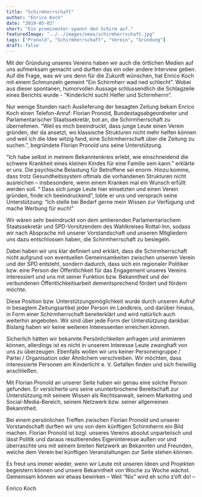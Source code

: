 ```yaml
---
title: "Schirmherrschaft"
author: "Enrico Koch"
date: "2019-05-03"
short: "Ein prominenter spannt den Schirm auf."
featuredImage: "../../images/news/schirmherrschaft.jpg"
tags: ["Pronold", "Schirmherrschaft", "Verein", "Gründung"]
draft: false
---
```

Mit der Gründung unseres Vereins haben wir auch die örtlichen Medien auf uns aufmerksam gemacht und durften das ein oder andere Interview geben. Auf die Frage, was wir uns denn für die Zukunft wünschen, hat Enrico Koch mit einem Schmunzeln gemeint “Ein Schirmherr wad ned schlecht”. Wobei aus dieser spontanen, humorvollen Aussage schlussendlich die Schlagzeile eines Berichts wurde - “Kinderlicht sucht Helfer und Schirmherrn”.

Nur wenige Stunden nach Auslieferung der besagten Zeitung bekam Enrico Koch einen Telefon-Anruf: Florian Pronold, Bundestagsabgeordneter und Parlamentarischer Staatssekretär, bot an, die Schirmherrschaft zu übernehmen. “Weil es mich beeindruckt, dass junge Leute einen Verein gründen, der da ansetzt, wo klassische Strukturen nicht mehr helfen können und weil ich die Idee witzig fand, eine Schirmherrschaft über die Zeitung zu suchen.”, begründete Florian Pronold uns seine Unterstützung.

“Ich habe selbst in meinem Bekanntenkreis erlebt, wie einschneidend die schwere Krankheit eines kleinen Kindes für eine Familie sein kann.” erklärte er uns. Die psychische Belastung für Betroffene sei enorm. Hinzu komme, dass trotz Gesundheitssystem oftmals die vorhandenen Strukturen nicht ausreichen – insbesondere, wenn einem Kranken mal ein Wunsch erfüllt werden soll. “ Dass sich junge Leute hier einsetzten und einen Verein gründen, finde ich beeindruckend”, lobte er uns und versprach seine Unterstützung: “Ich stelle bei Bedarf gerne mein Wissen zur Verfügung und mache Werbung für euch!”

Wir wären sehr beeindruckt von dem amtierenden Parlamentarischem Staatssekretär und SPD-Vorsitzendem des Wahlkreises Rottal-Inn, sodass wir nach Absprache mit unserer Vorstandschaft und unseren Mitgliedern uns dazu entschlossen haben, die Schirmherrschaft zu besiegeln.

Dabei haben wir uns klar definiert und erklärt, dass die Schirmherrschaft nicht aufgrund von eventuellen Gemeinsamkeiten zwischen unserem Verein und der SPD entsteht, sondern dadurch, dass sich ein regionaler Politiker bzw. eine Person der Öffentlichkeit für das Engagement unseres Vereins interessiert und uns mit seiner Funktion bzw. Bekanntheit und der verbundenen Öffentlichkeitsarbeit dementsprechend fördert und fördern möchte.

Diese Position bzw. Unterstützungsmöglichkeit wurde durch unseren Aufruf in besagtem Zeitungsartikel jeder Person im Landkreis, und darüber hinaus, in Form einer Schirmherrschaft bereiterklärt und wird natürlich auch weiterhin angeboten. Wir sind über jede Form der Unterstützung dankbar. Bislang haben wir keine weiteren Interessenten erreichen können.

Sicherlich hätten wir bekannte Persönlichkeiten anfragen und animieren können, allerdings ist es nicht in unserem Interesse Leute zwanghaft von uns zu überzeugen. Ebenfalls wollen wir uns keiner Personengruppe / Partei / Organisation oder Ähnlichem verschreiben. Wir möchten, dass interessierte Personen am Kinderlicht e. V. Gefallen finden und sich freiwillig anschließen.

Mit Florian Pronold an unserer Seite haben wir genau eine solche Person gefunden. Er versicherte uns seine ununterbrochene Bereitschaft zur Unterstützung mit seinem Wissen als Rechtsanwalt, seinem Marketing und Social-Media-Bereich, seinem Netzwerk bzw. seiner allgemeinen Bekanntheit.

Bei einem persönlichen Treffen zwischen Florian Pronold und unserer Vorstandschaft durften wir uns von dem künftigen Schirmherrn ein Bild machen. Florian Pronold ist bzgl. unseres Vereins absolut unparteiisch und lässt Politik und daraus resultierendes Eigeninteresse außen vor und überraschte uns mit seinem breiten Netzwerk an Bekannten und Freunden, welche dem Verein bei künftigen Veranstaltungen zur Seite stehen können.

Es freut uns immer wieder, wenn wir Leute mit unseren Ideen und Projekten begeistern können und unsere Bekanntheit von Woche zu Woche wächst. Gemeinsam können wir etwas bewirken – Weil “Nix” wird eh scho z’oft do! –

Enrico Koch
